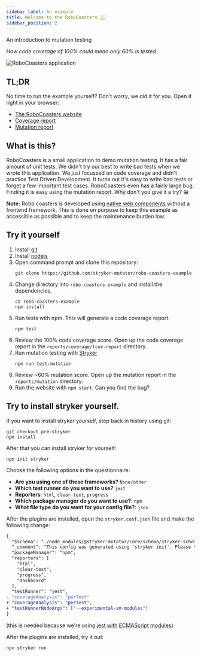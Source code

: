 ```yaml
---
sidebar_label: An example
title: Welcome to the RoboCoasters 🤖🎢
sidebar_position: 2
---
```



An introduction to mutation testing

_How code coverage of 100% could mean only 60% is tested._

![RoboCoasters application](/images/robo-coasters-example.png)

## TL;DR

No time to run the example yourself? Don't worry; we did it for you. Open it right in your browser:

- [The RoboCoasters website](https://stryker-mutator.io/robo-coasters-example/)
- [Coverage report](https://stryker-mutator.io/robo-coasters-example/reports/coverage/lcov-report/index.html)
- [Mutation report](https://dashboard.stryker-mutator.io/reports/github.com/stryker-mutator/robo-coasters-example/master)

## What is this?

RoboCoasters is a small application to demo mutation testing. It has a fair amount of unit tests. We didn't try our best to write bad tests when we wrote this application. We just focussed on code coverage and didn't practice Test Driven Development. It turns out it's easy to write bad tests or forget a few important test cases. RoboCoasters even has a fairly large bug. Finding it is easy using the mutation report. Why don't you give it a try? 😁

**Note:** Robo coasters is developed using [native web components](https://developer.mozilla.org/en-US/docs/Web/Web_Components) without a frontend framework. This is done on purpose to keep this example as accessible as possible and to keep the maintenance burden low.

## Try it yourself

1. Install [git](https://git-scm.com)
1. Install [nodejs](https://nodejs.org/)
1. Open command prompt and clone this repository:
   ```shell
   git clone https://github.com/stryker-mutator/robo-coasters-example
   ```
1. Change directory into `robo-coasters-example` and install the dependencies.
   ```shell
   cd robo-coasters-example
   npm install
   ```
1. Run tests with npm. This will generate a code coverage report.
   ```shell
   npm test
   ```
1. Review the 100% code coverage score. Open up the code coverage report in the `reports/coverage/lcov-report` directory.
1. Run mutation testing with [Stryker](https://stryker-mutator.io)
   ```shell
   npm run test:mutation
   ```
1. Review ~60% mutation score. Open up the mutation report in the `reports/mutation` directory.
1. Run the website with `npm start`. Can you find the bug?

## Try to install stryker yourself.

If you want to install stryker yourself, step back in history using git:

```shell
git checkout pre-stryker
npm install
```

After that you can install stryker for yourself:

```shell
npm init stryker
```

Choose the following options in the questionnaire:

- **Are you using one of these frameworks?** `None/other`
- **Which test runner do you want to use?** `jest`
- **Reporters**: `html`, `clear-text`, `progress`
- **Which package manager do you want to use?**: `npm`
- **What file type do you want for your config file?**: `json`

After the plugins are installed, open the `stryker.conf.json` file and make the following change:

```diff
{
  "$schema": "./node_modules/@stryker-mutator/core/schema/stryker-schema.json",
  "_comment": "This config was generated using 'stryker init'. Please take a look at: https://stryker-mutator.io/docs/stryker-js/configuration/ for more information",
  "packageManager": "npm",
  "reporters": [
    "html",
    "clear-text",
    "progress",
    "dashboard"
  ],
  "testRunner": "jest",
- "coverageAnalysis": "perTest"
+ "coverageAnalysis": "perTest",
+ "testRunnerNodeArgs": ["--experimental-vm-modules"]
}
```

(this is needed because we're using [jest with ECMAScript modules](https://jestjs.io/docs/ecmascript-modules))

After the plugins are installed, try it out:

```shell
npx stryker run
```
